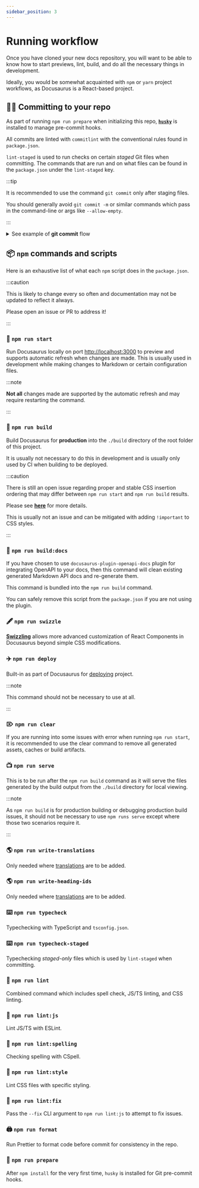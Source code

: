 ```yaml
---
sidebar_position: 3
---
```


# Running workflow

Once you have cloned your new docs repository, you will want to be able to know how to start previews, lint, build, and do all the necessary things in development.

Ideally, you would be somewhat acquainted with `npm` or `yarn` project workflows, as Docusaurus is a React-based project.

## 👨‍💻 Committing to your repo

As part of running `npm run prepare` when initializing this repo, [**`husky`**](https://typicode.github.io/husky/#/) is installed to manage pre-commit hooks.

All commits are linted with `commitlint` with the conventional rules found in `package.json`.

`lint-staged` is used to run checks on certain _staged_ Git files when committing. The commands that are run and on what files can be found in the `package.json` under the `lint-staged` key.

:::tip

It is recommended to use the command `git commit` only after staging files.

You should generally avoid `git commit -m` or similar commands which pass in the command-line or args like `--allow-empty`.

:::

<details>
  <summary>
    See example of <b>git commit</b> flow
  </summary>
  <div>
    <img src={require("./img/commit.gif").default} alt="gifExample" />
  </div>
</details>

## 📦 `npm` commands and scripts

Here is an exhaustive list of what each `npm` script does in the `package.json`.

:::caution

This is likely to change every so often and documentation may not be updated to reflect it always.

Please open an issue or PR to address it!

:::

### 🐎 `npm run start`

Run Docusaurus locally on port [http://localhost:3000](http://localhost:3000) to preview and supports automatic refresh when changes are made. This is usually used in development while making changes to Markdown or certain configuration files.

:::note

**Not all** changes made are supported by the automatic refresh and may require restarting the command.

:::

### 👷 `npm run build`

Build Docusaurus for **production** into the `./build` directory of the root folder of this project.

It is usually not necessary to do this in development and is usually only used by CI when building to be deployed.

:::caution

There is still an open issue regarding proper and stable CSS insertion ordering that may differ between `npm run start` and `npm run build` results.

Please see [**here**](https://github.com/facebook/docusaurus/issues/3678) for more details.

This is usually not an issue and can be mitigated with adding `!important` to CSS styles.

:::

### 📑 `npm run build:docs`

If you have chosen to use `docusaurus-plugin-openapi-docs` plugin for integrating OpenAPI to your docs, then this command will clean existing generated Markdown API docs and re-generate them.

This command is bundled into the `npm run build` command.

You can safely remove this script from the `package.json` if you are not using the plugin.

### 🖋️ `npm run swizzle`

[**Swizzling**](https://docusaurus.io/docs/swizzling) allows more advanced customization of React Components in Docusaurus beyond simple CSS modifications.

### ✈️ `npm run deploy`

Built-in as part of Docusaurus for [deploying](https://docusaurus.io/docs/deployment#deploying-to-github-pages) project.

:::note

This command should not be necessary to use at all.

:::

### ⌦ `npm run clear`

If you are running into some issues with error when running `npm run start`, it is recommended to use the clear command to remove all generated assets, caches or build artifacts.

### 📺 `npm run serve`

This is to be run after the `npm run build` command as it will serve the files generated by the build output from the `./build` directory for local viewing.

:::note

As `npm run build` is for production building or debugging production build issues, it should not be necessary to use `npm runs serve` except where those two scenarios require it.

:::

### 🌎 `npm run write-translations`

Only needed where [translations](https://docusaurus.io/docs/cli#docusaurus-write-translations-sitedir) are to be added.

### 🌎 `npm run write-heading-ids`

Only needed where [translations](https://docusaurus.io/docs/cli#docusaurus-write-heading-ids-sitedir) are to be added.

### ⌨️ `npm run typecheck`

Typechecking with TypeScript and `tsconfig.json`.

### ⌨️ `npm run typecheck-staged`

Typechecking _staged-only_ files which is used by `lint-staged` when committing.

### 🧼 `npm run lint`

Combined command which includes spell check, JS/TS linting, and CSS linting.

### 🧼 `npm run lint:js`

Lint JS/TS with ESLint.

### 🧼 `npm run lint:spelling`

Checking spelling with CSpell.

### 🧼 `npm run lint:style`

Lint CSS files with specific styling.

### 🧼 `npm run lint:fix`

Pass the `--fix` CLI argument to `npm run lint:js` to attempt to fix issues.

### 🖨️ `npm run format`

Run Prettier to format code before commit for consistency in the repo.

### 🥗 `npm run prepare`

After `npm install` for the very first time, `husky` is installed for Git pre-commit hooks.
